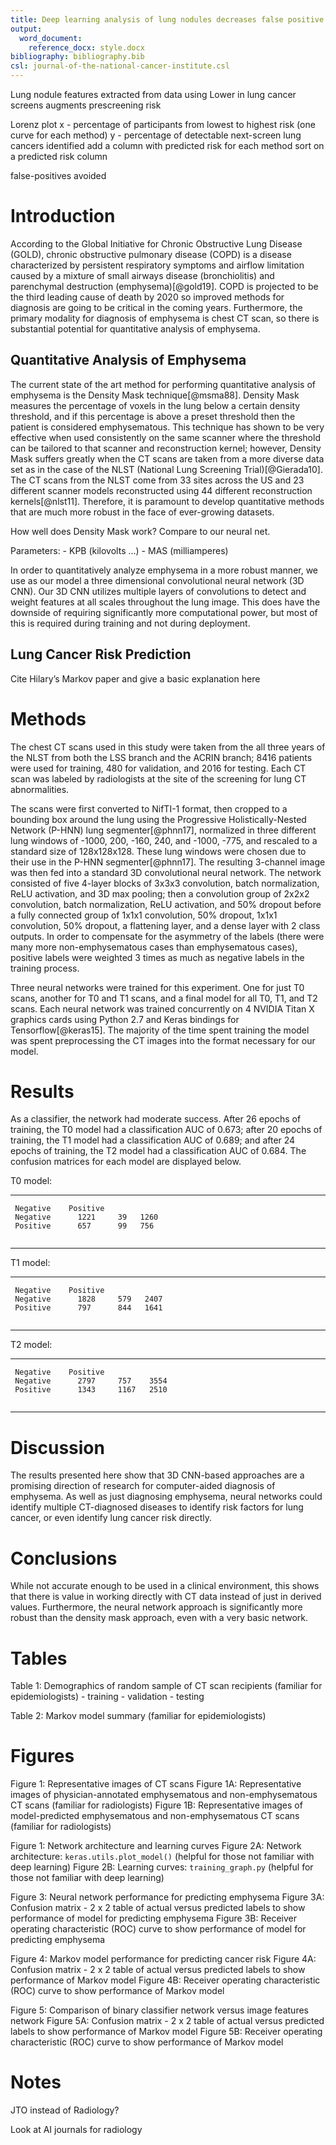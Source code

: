 ```yaml
---
title: Deep learning analysis of lung nodules decreases false positive rate in the National Lung Screening Trial
output:
  word_document:
    reference_docx: style.docx
bibliography: bibliography.bib
csl: journal-of-the-national-cancer-institute.csl
---
```


Lung nodule features extracted from data using Lower in lung cancer screens augments prescreening risk

Lorenz plot
x - percentage of participants from lowest to highest risk (one curve for each method)
y - percentage of detectable next-screen lung cancers identified
add a column with predicted risk for each method
sort on a predicted risk column

false-positives avoided

Introduction {#introduction .unnumbered}
============

According to the Global Initiative for Chronic Obstructive Lung Disease
(GOLD), chronic obstructive pulmonary disease (COPD) is a disease
characterized by persistent respiratory symptoms and airflow limitation
caused by a mixture of small airways disease (bronchiolitis) and
parenchymal destruction (emphysema)[@gold19]. COPD is projected to be
the third leading cause of death by 2020 so improved methods for
diagnosis are going to be critical in the coming years. Furthermore, the
primary modality for diagnosis of emphysema is chest CT scan, so there
is substantial potential for quantitative analysis of emphysema.

Quantitative Analysis of Emphysema {#quantitative-analysis-of-emphysema .unnumbered}
----------------------------------

The current state of the art method for performing quantitative analysis
of emphysema is the Density Mask technique[@msma88]. Density Mask
measures the percentage of voxels in the lung below a certain density
threshold, and if this percentage is above a preset threshold then the
patient is considered emphysematous. This technique has shown to be very
effective when used consistently on the same scanner where the threshold
can be tailored to that scanner and reconstruction kernel; however,
Density Mask suffers greatly when the CT scans are taken from a more
diverse data set as in the case of the NLST (National Lung Screening Trial)[@Gierada10]. The CT scans from the NLST come from 33 sites across the US and 23 different scanner
models reconstructed using 44 different reconstruction kernels[@nlst11].
Therefore, it is paramount to develop quantitative methods that are much
more robust in the face of ever-growing datasets.

How well does Density Mask work?
Compare to our neural net.

Parameters:
- KPB (kilovolts ...)
- MAS (milliamperes)

In order to quantitatively analyze emphysema in a more robust manner, we
use as our model a three dimensional convolutional neural network (3D
CNN). Our 3D CNN utilizes multiple layers of convolutions to detect and
weight features at all scales throughout the lung image. This does have
the downside of requiring significantly more computational power, but
most of this is required during training and not during deployment.

Lung Cancer Risk Prediction {#lung-cancer-risk-prediction .unnumbered}
---------------------------

Cite Hilary’s Markov paper and give a basic explanation here

Methods {#methods .unnumbered}
=======

The chest CT scans used in this study were taken from the all three
years of the NLST from both the LSS branch and the ACRIN branch; 8416
patients were used for training, 480 for validation, and 2016 for
testing. Each CT scan was labeled by radiologists at the site of the
screening for lung CT abnormalities.

The scans were first converted to NifTI-1 format, then cropped to a
bounding box around the lung using the Progressive Holistically-Nested
Network (P-HNN) lung segmenter[@phnn17], normalized in three different
lung windows of -1000, 200, -160, 240, and -1000, -775, and
rescaled to a standard size of 128x128x128. These lung windows were
chosen due to their use in the P-HNN segmenter[@phnn17]. The resulting
3-channel image was then fed into a standard 3D convolutional neural
network. The network consisted of five 4-layer blocks of 3x3x3
convolution, batch normalization, ReLU activation, and 3D max pooling;
then a convolution group of 2x2x2 convolution, batch normalization, ReLU
activation, and 50% dropout before a fully connected group of 1x1x1
convolution, 50% dropout, 1x1x1 convolution, 50% dropout, a flattening
layer, and a dense layer with 2 class outputs. In order to compensate
for the asymmetry of the labels (there were many more non-emphysematous
cases than emphysematous cases), positive labels were weighted 3 times
as much as negative labels in the training process.

Three neural networks were trained for this experiment. One for just T0
scans, another for T0 and T1 scans, and a final model for all T0, T1,
and T2 scans. Each neural network was trained concurrently on 4 NVIDIA
Titan X graphics cards using Python 2.7 and Keras bindings for
Tensorflow[@keras15]. The majority of the time spent training the model
was spent preprocessing the CT images into the format necessary for our
model.

Results {#results .unnumbered}
=======

As a classifier, the network had moderate success. After 26 epochs of
training, the T0 model had a classification AUC of 0.673; after 20
epochs of training, the T1 model had a classification AUC of 0.689; and
after 24 epochs of training, the T2 model had a classification AUC of
0.684. The confusion matrices for each model are displayed below.

T0 model:

  -- ---------- ---------- ---- ------
                                
     Negative    Positive       
     Negative      1221     39   1260
     Positive      657      99   756
                                
  -- ---------- ---------- ---- ------

T1 model:

  -- ---------- ---------- ----- ------
                                 
     Negative    Positive        
     Negative      1828     579   2407
     Positive      797      844   1641
                                 
  -- ---------- ---------- ----- ------

T2 model:

  -- ---------- ---------- ------ ------
                                  
     Negative    Positive         
     Negative      2797     757    3554
     Positive      1343     1167   2510
                                  
  -- ---------- ---------- ------ ------

Discussion {#discussion .unnumbered}
==========

The results presented here show that 3D CNN-based approaches are a
promising direction of research for computer-aided diagnosis of
emphysema. As well as just diagnosing emphysema, neural networks could
identify multiple CT-diagnosed diseases to identify risk factors for
lung cancer, or even identify lung cancer risk directly.

Conclusions {#conclusions .unnumbered}
===========

While not accurate enough to be used in a clinical environment, this
shows that there is value in working directly with CT data instead of
just in derived values. Furthermore, the neural network approach is
significantly more robust than the density mask approach, even with a
very basic network.

Tables {#tables .unnumbered}
======

Table 1: Demographics of random sample of CT scan recipients (familiar for epidemiologists)
- training
- validation
- testing

Table 2: Markov model summary (familiar for epidemiologists)

Figures
=======

Figure 1: Representative images of CT scans
Figure 1A: Representative images of physician-annotated emphysematous and non-emphysematous CT scans (familiar for radiologists)
Figure 1B: Representative images of model-predicted emphysematous and non-emphysematous CT scans (familiar for radiologists)

Figure 1: Network architecture and learning curves
Figure 2A: Network architecture: `keras.utils.plot_model()` (helpful for those not familiar with deep learning)
Figure 2B: Learning curves: `training_graph.py` (helpful for those not familiar with deep learning)

Figure 3: Neural network performance for predicting emphysema
Figure 3A: Confusion matrix - 2 x 2 table of actual versus predicted labels to show performance of model for predicting emphysema
Figure 3B: Receiver operating characteristic (ROC) curve to show performance of model for predicting emphysema


Figure 4: Markov model performance for predicting cancer risk
Figure 4A: Confusion matrix - 2 x 2 table of actual versus predicted labels to show performance of Markov model
Figure 4B: Receiver operating characteristic (ROC) curve to show performance of Markov model

Figure 5: Comparison of binary classifier network versus image features network
Figure 5A: Confusion matrix - 2 x 2 table of actual versus predicted labels to show performance of Markov model
Figure 5B: Receiver operating characteristic (ROC) curve to show performance of Markov model

Notes
=====

JTO instead of Radiology?

Look at AI journals for radiology


